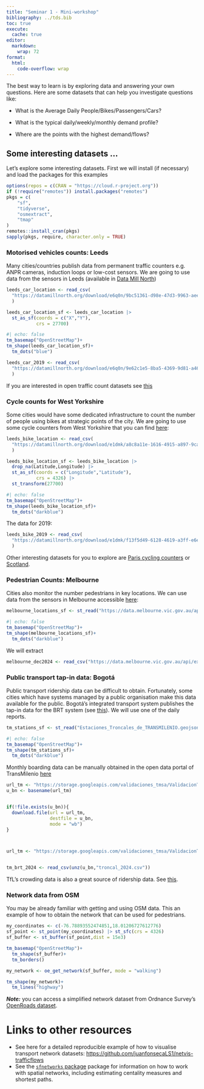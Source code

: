 ```yaml
---
title: "Seminar 1 - Mini-workshop"
bibliography: ../tds.bib
toc: true
execute: 
  cache: true
editor: 
  markdown: 
    wrap: 72
format:
  html:
    code-overflow: wrap
---
```


The best way to learn is by exploring data and answering your own
questions. Here are some datasets that can help you investigate
questions like:

-   What is the Average Daily People/Bikes/Passengers/Cars?

-   What is the typical daily/weekly/monthly demand profile?

-   Where are the points with the highest demand/flows?

## Some interesting datasets ...

Let's explore some interesting datasets. First we will install (if
necessary) and load the packages for this examples

```r
options(repos = c(CRAN = "https://cloud.r-project.org"))
if (!require("remotes")) install.packages("remotes")
pkgs = c(
    "sf",
    "tidyverse",
    "osmextract",
    "tmap"
)
remotes::install_cran(pkgs)
sapply(pkgs, require, character.only = TRUE)
```

### Motorised vehicles counts: Leeds

Many cities/countries publish data from permanent traffic counters e.g.
ANPR cameras, induction loops or low-cost sensors. We are going to use
data from the sensors in Leeds (available in [Data Mill
North](https://datamillnorth.org/dataset/e6q0n/leeds-annual-traffic-growth))

```r
leeds_car_location <- read_csv(
  "https://datamillnorth.org/download/e6q0n/9bc51361-d98e-47d3-9963-aeeca3fa0afc/Camera%20Locations.csv"
  ) 

leeds_car_location_sf <- leeds_car_location |> 
  st_as_sf(coords = c("X","Y"),
           crs = 27700)
```

```r
#| echo: false
tm_basemap("OpenStreetMap")+
tm_shape(leeds_car_location_sf)+
  tm_dots("blue")

```

```r
leeds_car_2019 <- read_csv(
  "https://datamillnorth.org/download/e6q0n/9e62c1e5-8ba5-4369-9d81-a46c4e23b9fb/Data%202019.csv"
  )
```

If you are interested in open traffic count datasets see
[this](https://juanfonsecals1.github.io/Results_Summary_Maps/)

### Cycle counts for West Yorkshire

Some cities would have some dedicated infrastructure to count the number
of people using bikes at strategic points of the city. We are going to
use some cycle counters from West Yorkshire that you can find
[here](https://datamillnorth.org/dataset/e1dmk/leeds-annual-cycle-growth):

```r
leeds_bike_location <- read_csv(
  "https://datamillnorth.org/download/e1dmk/a8c8a11e-1616-4915-a897-9ca5ab4e03b8/Cycle%20Counter%20Locations.csv",skip = 1
  ) 

leeds_bike_location_sf <- leeds_bike_location |>
  drop_na(Latitude,Longitude) |> 
  st_as_sf(coords = c("Longitude","Latitude"),
           crs = 4326) |> 
  st_transform(27700)
```

```r
#| echo: false
tm_basemap("OpenStreetMap")+
tm_shape(leeds_bike_location_sf)+
  tm_dots("darkblue")
```

The data for 2019:

```r
leeds_bike_2019 <- read_csv(
  "https://datamillnorth.org/download/e1dmk/f13f5d49-6128-4619-a3ff-e6e12f88a71f/Cycle%20Data%202019.csv"
  )
```

Other interesting datasets for you to explore are [Paris cycling
counters](https://parisdata.opendatasoft.com/explore/dataset/comptage-velo-donnees-compteurs/dataviz/?disjunctive.id_compteur&disjunctive.nom_compteur&disjunctive.id&disjunctive.name)
or [Scotland](https://usmart.io/org/cyclingscotland/).

### Pedestrian Counts: Melbourne

Cities also monitor the number pedestrians in key locations. We can use
data from the sensors in Melbourne accessible
[here](https://data.melbourne.vic.gov.au/explore/dataset/pedestrian-counting-system-sensor-locations/export/):

```r
melbourne_locations_sf <- st_read("https://data.melbourne.vic.gov.au/api/explore/v2.1/catalog/datasets/pedestrian-counting-system-sensor-locations/exports/geojson?lang=en&timezone=Europe%2FLondon")
```

```r
#| echo: false
tm_basemap("OpenStreetMap")+
tm_shape(melbourne_locations_sf)+
  tm_dots("darkblue")
```

We will extract

```r
melbourne_dec2024 <- read_csv("https://data.melbourne.vic.gov.au/api/explore/v2.1/catalog/datasets/pedestrian-counting-system-monthly-counts-per-hour/exports/csv?lang=en&refine=sensing_date%3A%222024%2F12%22&timezone=Australia%2FMelbourne&use_labels=true&delimiter=%2C")
```

### Public transport tap-in data: Bogotá

Public transport ridership data can be difficult to obtain. Fortunately,
some cities which have systems managed by a public organisation make
this data available for the public. Bogotá's integrated transport system
publishes the tap-in data for the BRT system (see
[this](https://datosabiertos-transmilenio.hub.arcgis.com/)). We will use
one of the daily reports.

```r
tm_stations_sf <- st_read("Estaciones_Troncales_de_TRANSMILENIO.geojson")
```

```r
#| echo: false
tm_basemap("OpenStreetMap")+
tm_shape(tm_stations_sf)+
  tm_dots("darkblue")
```

Monthly boarding data can be manually obtained in the open data portal
of TransMilenio
[here](https://storage.googleapis.com/validaciones_tmsa/validaciones_mensuales.html?)

```r
url_tm <- "https://storage.googleapis.com/validaciones_tmsa/ValidacionTroncal/2024/consolidado_2024.zip"
u_bn <- basename(url_tm)


if(!file.exists(u_bn)){
  download.file(url = url_tm,
                destfile = u_bn,
                mode = "wb")
}



url_tm <- "https://storage.googleapis.com/validaciones_tmsa/ValidacionTroncal/2024/consolidado_2024.zip"


tm_brt_2024 <- read_csv(unz(u_bn,"troncal_2024.csv"))
```

TfL's crowding data is also a great source of ridership data. See
[this](https://datamillnorth.org/download/e1dmk/f13f5d49-6128-4619-a3ff-e6e12f88a71f/Cycle%20Data%202019.csv).

### Network data from OSM

You may be already familiar with getting and using OSM data. This an
example of how to obtain the network that can be used for pedestrians.

```r
my_coordinates <- c(-76.78893552474851,18.01206727612776)
sf_point <- st_point(my_coordinates) |> st_sfc(crs = 4326)
sf_buffer <- st_buffer(sf_point,dist = 15e3)

```

```r
tm_basemap("OpenStreetMap")+
  tm_shape(sf_buffer)+
  tm_borders()
```

```r
my_network <- oe_get_network(sf_buffer, mode = "walking")
```

```r
tm_shape(my_network)+
  tm_lines("highway")
```

***Note:*** you can access a simplified network dataset from Ordnance
Survey's [OpenRoads
dataset](https://www.ordnancesurvey.co.uk/products/os-open-roads).

# Links to other resources

-   See here for a detailed reproducible example of how to visualise
    transport network datasets:
    <https://github.com/juanfonsecaLS1/netvis-trafficflows>
-   See the [`sfnetworks`
    package](https://luukvdmeer.github.io/sfnetworks/) package for
    information on how to work with spatial networks, including
    estimating centality measures and shortest paths.
